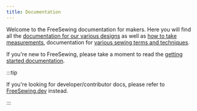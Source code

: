 ```yaml
---
title: Documentation
---
```


Welcome to the FreeSewing documentation for makers. Here you will find all the [documentation for our various designs](/docs/designs) as
well as [how to take measurements](/docs/measurements/), documentation for [various sewing terms and techniques](/docs/sewing/).

If you're new to FreeSewing, please take a moment to read the [getting started documentation](/docs/about/guide/).

<ReadMore recurse />

:::tip


If you're looking for
developer/contributor docs, please refer to
[FreeSewing.dev](https://freesewing.dev/) instead.

:::

